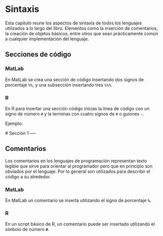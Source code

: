 # Sintaxis

Esta capítulo reune los aspectos de sintaxis de todos los lenguajes utilizados a lo largo del libro. Elementos como la inserción de comentarios, la creación de objetos básicos, entre otros que sean prácticamente común a cualquier implementación del lenguaje.

## Secciones de código

### MatLab

En MatLab se crea una sección de código insertando dos signos de porcentaje `%%`, y una subsección insertando tres `%%%`.

### R

En R para insertar una sección código inicias la línea de código con un signo de número `#` y la terminas con cuatro signos de `#` o guiones `-`.

Ejemplo:

\# Sección 1 ----

## Comentarios

Los comentarios en los lenguajes de programación representan texto legible que sirve para orientar al programador pero que en principio son obviados por el lenguaje. Por lo general son utilizados para describir el código a su alrededor.

### MatLab

En MatLab un comentario se inserta utilizando el signo de porcentaje **`%`**.

### R

En un script básico de R, un comentario puede ser insertado utilizando el símbolo de número **`#`**.

<!-- ### Python -->

<!-- En Python los comentarios también se insertan utilizando el signo de número **`#`**. -->

<!-- ### Octave -->

<!-- En octave mientras tanto, la inserción de un comentario se puede realizar utilizando cualquiera de los dos signos **`#`** o **`%`**. -->
